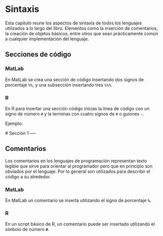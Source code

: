 # Sintaxis

Esta capítulo reune los aspectos de sintaxis de todos los lenguajes utilizados a lo largo del libro. Elementos como la inserción de comentarios, la creación de objetos básicos, entre otros que sean prácticamente común a cualquier implementación del lenguaje.

## Secciones de código

### MatLab

En MatLab se crea una sección de código insertando dos signos de porcentaje `%%`, y una subsección insertando tres `%%%`.

### R

En R para insertar una sección código inicias la línea de código con un signo de número `#` y la terminas con cuatro signos de `#` o guiones `-`.

Ejemplo:

\# Sección 1 ----

## Comentarios

Los comentarios en los lenguajes de programación representan texto legible que sirve para orientar al programador pero que en principio son obviados por el lenguaje. Por lo general son utilizados para describir el código a su alrededor.

### MatLab

En MatLab un comentario se inserta utilizando el signo de porcentaje **`%`**.

### R

En un script básico de R, un comentario puede ser insertado utilizando el símbolo de número **`#`**.

<!-- ### Python -->

<!-- En Python los comentarios también se insertan utilizando el signo de número **`#`**. -->

<!-- ### Octave -->

<!-- En octave mientras tanto, la inserción de un comentario se puede realizar utilizando cualquiera de los dos signos **`#`** o **`%`**. -->
